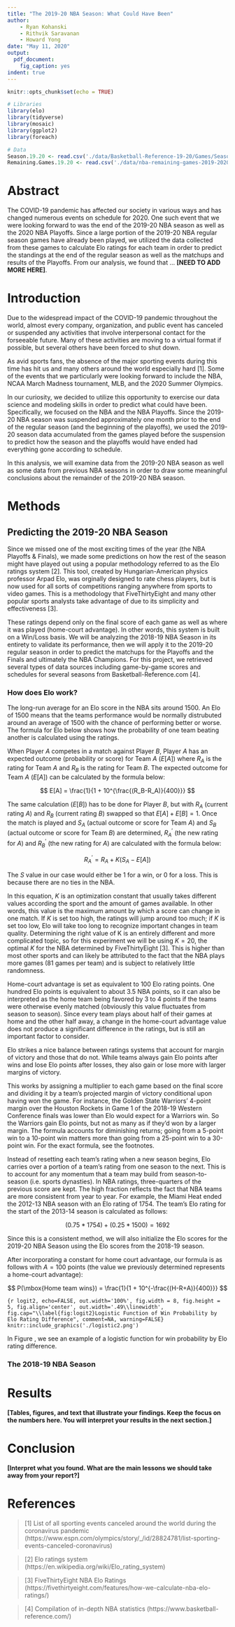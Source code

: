 ```yaml
---
title: "The 2019-20 NBA Season: What Could Have Been"
author:
    - Ryan Kohanski
    - Rithvik Saravanan
    - Howard Yong
date: "May 11, 2020"
output: 
  pdf_document:
    fig_caption: yes
indent: true
---
```


```r
knitr::opts_chunk$set(echo = TRUE)
```

```r
# Libraries
library(elo)
library(tidyverse)
library(mosaic)
library(ggplot2)
library(foreach)
```

```r
# Data
Season.19.20 <- read.csv('./data/Basketball-Reference-19-20/Games/Season-19-20.csv', header=TRUE)
Remaining.Games.19.20 <- read.csv('./data/nba-remaining-games-2019-2020.csv', header=TRUE)
```


# Abstract

The COVID-19 pandemic has affected our society in various ways and has changed numerous events on schedule for 2020. One such event that we were looking forward to was the end of the 2019-20 NBA season as well as the 2020 NBA Playoffs. Since a large portion of the 2019-20 NBA regular season games have already been played, we utilized the data collected from these games to calculate Elo ratings for each team in order to predict the standings at the end of the regular season as well as the matchups and results of the Playoffs. From our analysis, we found that ... **[NEED TO ADD MORE HERE]**.


# Introduction

Due to the widespread impact of the COVID-19 pandemic throughout the world, almost every company, organization, and public event has canceled or suspended any activities that involve interpersonal contact for the forseeable future. Many of these activities are moving to a virtual format if possible, but several others have been forced to shut down.

As avid sports fans, the absence of the major sporting events during this time has hit us and many others around the world especially hard [1]. Some of the events that we particularly were looking forward to include the NBA, NCAA March Madness tournament, MLB, and the 2020 Summer Olympics.

In our curiosity, we decided to utilize this opportunity to exercise our data science and modeling skills in order to predict what could have been. Specifically, we focused on the NBA and the NBA Playoffs. Since the 2019-20 NBA season was suspended approximately one month prior to the end of the regular season (and the beginning of the playoffs), we used the 2019-20 season data accumulated from the games played before the suspension to predict how the season and the playoffs would have ended had everything gone according to schedule.

In this analysis, we will examine data from the 2019-20 NBA season as well as some data from previous NBA seasons in order to draw some meaningful conclusions about the remainder of the 2019-20 NBA season.



# Methods


## Predicting the 2019-20 NBA Season

Since we missed one of the most exciting times of the year (the NBA Playoffs & Finals), we made some predictions on how the rest of the season might have played out using a popular methodology referred to as the Elo ratings system [2]. This tool, created by Hungarian-American physics professor Arpad Elo, was orginally designed to rate chess players, but is now used for all sorts of competitions ranging anywhere from sports to video games. This is a methodology that FiveThirtyEight and many other popular sports analysts take advantage of due to its simplicity and effectiveness [3].

These ratings depend only on the final score of each game as well as where it was played (home-court advantage). In other words, this system is built on a Win/Loss basis. We will be analyzing the 2018-19 NBA Season in its entirety to validate its performance, then we will apply it to the 2019-20 regular season in order to predict the matchups for the Playoffs and the Finals and ultimately the NBA Champions. For this project, we retrieved several types of data sources including game-by-game scores and schedules for several seasons from Basketball-Reference.com [4].


### How does Elo work?

The long-run average for an Elo score in the NBA sits around 1500. An Elo of 1500 means that the teams performance would be normally distrubuted around an average of 1500 with the chance of performing better or worse. The formula for Elo below shows how the probability of one team beating another is calculated using the ratings.

When Player $A$ competes in a match against Player $B$, Player $A$ has an expected outcome (probability or score) for Team $A$ ($E[A]$) where $R_A$ is the rating for Team $A$ and $R_B$ is the rating for Team $B$. The expected outcome for Team $A$ ($E[A]$) can be calculated by the formula below:

$$
E[A] = \frac{1}{1 + 10^{\frac{(R_B-R_A)}{400}}}
$$

The same calculation ($E[B]$) has to be done for Player $B$, but with $R_A$ (current rating $A$) and $R_B$ (current rating $B$) swapped so that $E[A] + E[B] = 1$. Once the match is played and $S_A$ (actual outcome or score for Team $A$) and $S_B$ (actual outcome or score for Team $B$) are determined, $R^{\prime}_A$ (the new rating for $A$) and $R^{\prime}_B$ (the new rating for $A$) are calculated with the formula below:

$$
R^{\prime}_A=R_A+K(S_A-E[A])
$$

The $S$ value in our case would either be 1 for a win, or 0 for a loss. This is because there are no ties in the NBA.

In this equation, $K$ is an optimization constant that usually takes different values according the sport and the amount of games available. In other words, this value is the maximum amount by which a score can change in one match. If $K$ is set too high, the ratings will jump around too much; if $K$ is set too low, Elo will take too long to recognize important changes in team quality. Determining the right value of K is an entirely different and more complicated topic, so for this experiment we will be using $K=20$, the optimal $K$ for the NBA determined by FiveThirtyEight [3]. This is higher than most other sports and can likely be attributed to the fact that the NBA plays more games (81 games per team) and is subject to relatively little randomness.

Home-court advantage is set as equivalent to 100 Elo rating points. One hundred Elo points is equivalent to about 3.5 NBA points, so it can also be interpreted as the home team being favored by 3 to 4 points if the teams were otherwise evenly matched (obviously this value fluctuates from season to season). Since every team plays about half of their games at home and the other half away, a change in the home-court advantage value does not produce a significant difference in the ratings, but is still an important factor to consider.

Elo strikes a nice balance between ratings systems that account for margin of victory and those that do not. While teams always gain Elo points after wins and lose Elo points after losses, they also gain or lose more with larger margins of victory.

This works by assigning a multiplier to each game based on the final score and dividing it by a team’s projected margin of victory conditional upon having won the game. For instance, the Golden State Warriors' 4-point margin over the Houston Rockets in Game 1 of the 2018-19 Western Conference finals was lower than Elo would expect for a Warriors win. So the Warriors gain Elo points, but not as many as if they’d won by a larger margin. The formula accounts for diminishing returns; going from a 5-point win to a 10-point win matters more than going from a 25-point win to a 30-point win. For the exact formula, see the footnotes.

Instead of resetting each team’s rating when a new season begins, Elo carries over a portion of a team’s rating from one season to the next. This is to account for any momentum that a team may build from season-to-season (i.e. sports dynasties). In NBA ratings, three-quarters of the previous score are kept. The high fraction reflects the fact that NBA teams are more consistent from year to year. For example, the Miami Heat ended the 2012-13 NBA season with an Elo rating of 1754. The team’s Elo rating for the start of the 2013-14 season is calculated as follows:

$$
(0.75 * 1754) + (0.25 * 1500) = 1692
$$

Since this is a consistent method, we will also initialize the Elo scores for the 2019-20 NBA Season using the Elo scores from the 2018-19 season.

After incorporating a constant for home court advantage, our formula is as follows with $A=100$ points (the value we previously determined represents a home-court advantage):

$$
P(\mbox{Home team wins}) = \frac{1}{1 + 10^{-\frac{(H-R+A)}{400}}}
$$

```{r logit2, echo=FALSE, out.width='100%', fig.width = 8, fig.height = 5, fig.align='center', out.width='.49\\linewidth', fig.cap="\\label{fig:logit2}Logistic Function of Win Probability by Elo Rating Difference", comment=NA, warning=FALSE}
knitr::include_graphics('./logistic2.png')
```

In Figure \ref{fig:logit2}, we see an example of a logistic function for win probability by Elo rating difference.



### The 2018-19 NBA Season





# Results


**[Tables, figures, and text that illustrate your findings. Keep the focus on the numbers here. You will interpret your results in the next section.]**



# Conclusion

**[Interpret what you found. What are the main lessons we should take away from your report?]**



# References

> [1] List of all sporting events canceled around the world during the coronavirus pandemic (https://www.espn.com/olympics/story/_/id/28824781/list-sporting-events-canceled-coronavirus)


> [2] Elo ratings system (https://en.wikipedia.org/wiki/Elo_rating_system)


> [3] FiveThirtyEight NBA Elo Ratings (https://fivethirtyeight.com/features/how-we-calculate-nba-elo-ratings/)


> [4] Compilation of in-depth NBA statistics (https://www.basketball-reference.com/)